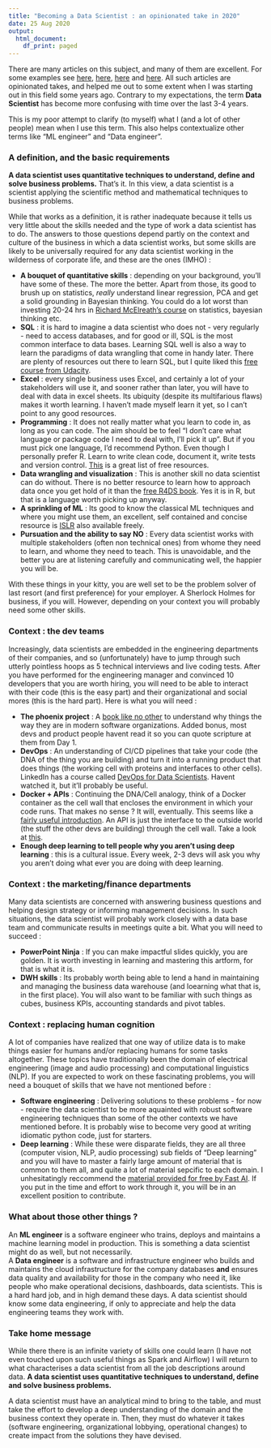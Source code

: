 ```yaml
---
title: "Becoming a Data Scientist : an opinionated take in 2020"
date: 25 Aug 2020
output:
  html_document:
    df_print: paged
---
```


There are many articles on this subject, and many of them are excellent. For some examples see [here](https://towardsdatascience.com/how-to-become-a-data-scientist-2a02ed565336), [here](https://towardsdatascience.com/how-to-become-a-data-scientist-3f8d6e75482f), [here](https://www.kdnuggets.com/2018/05/simplilearn-9-must-have-skills-data-scientist.html) and [here](https://www.discoverdatascience.org/career-information/data-scientist/). All such articles are opinionated takes, and helped me out to some extent when I was starting out in this field some years ago. Contrary to my expectations, the term **Data Scientist** has become more confusing with time over the last 3-4 years.

This is my poor attempt to clarify (to myself) what I (and a lot of other people) mean when I use this term. This also helps contextualize other terms like "ML engineer" and "Data engineer". 

### A definition, and the basic requirements

**A data scientist uses quantitative techniques to understand, define and solve business problems.** That's it. In this view, a data scientist is a scientist applying the scientific method and mathematical techniques to business problems. 

While that works as a definition, it is rather inadequate because it tells us very little about the skills needed and the type of work a data scientist has to do. The answers to those questions depend partly on the context and culture of the business in which a data scientist works, but some skills are likely to be universally required for any data scientist working in the wilderness of corporate life, and these are the ones (IMHO) :

- **A bouquet of quantitative skills** : depending on your background, you'll have some of these. The more the better. Apart from those, its good to brush up on statistics, *really* understand linear regression, PCA and get a solid grounding in Bayesian thinking. You could do a lot worst than investing 20-24 hrs in [Richard McElreath's course](https://www.youtube.com/watch?v=4WVelCswXo4&list=PLDcUM9US4XdNM4Edgs7weiyIguLSToZRI) on statistics, bayesian thinking etc. 
- **SQL** : it is hard to imagine a data scientist who does not - very regularly - need to access databases, and for good or ill, SQL is the most common interface to data bases. Learning SQL well is also a way to learn the paradigms of data wrangling that come in handy later. There are plenty of resources out there to learn SQL, but I quite liked this [free course from Udacity](https://www.udacity.com/course/sql-for-data-analysis--ud198#).  
- **Excel** : every single business uses Excel, and certainly a lot of your stakeholders will use it, and sooner rather than later, you will have to deal with data in excel sheets. Its ubiquity (despite its multifarious flaws) makes it worth learning. I haven't made myself learn it yet, so I can't point to any good resources.  
- **Programming** : It does not really matter what you learn to code in, as long as you can code. The aim should be to feel "I don't care what language or package code I need to deal with, I'll pick it up". But if you must pick one language, I'd recommend Python. Even though I personally prefer R. Learn to write clean code, document it, write tests and version control. [This](https://docs.python-guide.org/intro/learning/) is a great list of free resources.   
- **Data wrangling and visualization** : This is another skill no data scientist can do without. There is no better resource to learn how to approach data once you get hold of it than the [free R4DS book](https://r4ds.had.co.nz/). Yes it is in R, but that is a language worth picking up anyway.   
- **A sprinkling of ML** : Its good to know the classical ML techniques and where you might use them, an excellent, self contained and concise resource is [ISLR](http://faculty.marshall.usc.edu/gareth-james/ISL/) also available freely.   
- **Pursuation and the ability to say NO** : Every data scientist works with multiple stakeholders (often non technical ones) from whome they need to learn, and whome they need to teach. This is unavoidable, and the better you are at listening carefully and communicating well, the happier you will be.   

With these things in your kitty, you are well set to be the problem solver of last resort (and first preference) for your employer. A Sherlock Holmes for business, if you will. However, depending on your context you will probably need some other skills. 

### Context : the dev teams

Increasingly, data scientists are embedded in the engineering departments of their companies, and so (unfortunately) have to jump through such utterly pointless hoops as 5 technical interviews and live coding tests. After you have performed for the engineering manager and convinced 10 developers that you are worth hiring, you will need to be able to interact with their code (this is the easy part) and their organizational and social mores (this is the hard part). Here is what you will need :

- **The phoenix project** : A [book like no other](https://www.amazon.com/Phoenix-Project-DevOps-Helping-Business/dp/0988262592) to understand why things the way they are in modern software organizations. Added bonus, most devs and product people havent read it so you can quote scripture at them from Day 1.   
- **DevOps** : An understanding of CI/CD pipelines that take your code (the DNA of the thing you are building) and turn it into a running product that does things (the working cell with proteins and interfaces to other cells). LinkedIn has a course called [DevOps for Data Scientists](https://www.linkedin.com/learning/devops-for-data-scientists). Havent watched it, but it'll probably be useful.   
- **Docker + APIs** : Continuing the DNA/Cell analogy, think of a Docker container as the cell wall that encloses the environment in which your code runs. That makes no sense ? It will, eventually. This seems like a [fairly useful introduction](https://www.analyticsvidhya.com/blog/2017/11/reproducible-data-science-docker-for-data-science/). An API is just the interface to the outside world (the stuff the other devs are building) through the cell wall. Take a look at [this](https://www.restapitutorial.com/).  
- **Enough deep learning to tell people why you aren't using deep learning** : this is a cultural issue. Every week, 2-3 devs will ask you why you aren't doing what ever you are doing with deep learning.   


### Context : the marketing/finance departments

Many data scientists are concerned with answering business questions and helping design strategy or informing management decisions. In such situations, the data scientist will probably work closely with a data base team and communicate results in meetings quite a bit. What you will need to succeed :

- **PowerPoint Ninja** : If you can make impactful slides quickly, you are golden. It is worth investing in learning and mastering this artform, for that is what it is. 
- **DWH skills** : Its probably worth being able to lend a hand in maintaining and managing the business data warehouse (and loearning what that is, in the first place). You will also want to be familiar with such things as cubes, business KPIs, accounting standards and pivot tables.   


### Context : replacing human cognition  

A lot of companies have realized that one way of utilize data is to make things easier for humans and/or replacing humans for some tasks altogether. These topics have traditionally been the domain of electrical engineering (image and audio processing) and computational linguistics (NLP). If you are expected to work on these fascinating problems, you will need a bouquet of skills that we have not mentioned before : 

- **Software engineering** : Delivering solutions to these problems - for now - require the data scientist to be more aquainted with robust software engineering techniques than some of the other contexts we have mentioned before. It is probably wise to become very good at writing idiomatic python code, just for starters.   
- **Deep learning** : While these were disparate fields, they are all three (computer vision, NLP, audio processing) sub fields of "Deep learning" and you will have to master a fairly large amount of material that is common to them all, and quite a lot of material sepcific to each domain. I unhesitatingly reccommend the [material provided for free by Fast AI](https://www.fast.ai/). If you put in the time and effort to work through it, you will be in an excellent position to contribute. 


### What about those other things ?

An **ML engineer** is a software engineer who trains, deploys and maintains a machine learning model in production. This is something a data scientist might do as well, but not necessarily.  
A **Data engineer** is a software and infrastructure engineer who builds and maintains the cloud infrastructure for the company databases **and** ensures data quality and availability for those in the company who need it, like people who make operational decisions, dashboards, data scientists. This is a hard hard job, and in high demand these days. A data scientist should know some data engineering, if only to appreciate and help the data engineering teams they work with. 

### Take home message  

While there there is an infinite variety of skills one could learn (I have not even touched upon such useful things as Spark and Airflow) I will return to what characterises a data scientist from all the job descriptions around data. **A data scientist uses quantitative techniques to understand, define and solve business problems.** 

A data scientist must have an analytical mind to bring to the table, and must take the effort to develop a deep understanding of the domain and the business context they operate in. Then, they must do whatever it takes (software engineering, organizational lobbying, operational changes) to create impact from the solutions they have devised. 

